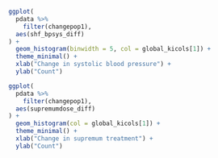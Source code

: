 ```r
ggplot(
  pdata %>%
    filter(changepop1),
  aes(shf_bpsys_diff)
) +
  geom_histogram(binwidth = 5, col = global_kicols[1]) +
  theme_minimal() +
  xlab("Change in systolic blood pressure") +
  ylab("Count")
```

```r
ggplot(
  pdata %>%
    filter(changepop1),
  aes(supremumdose_diff)
) +
  geom_histogram(col = global_kicols[1]) +
  theme_minimal() +
  xlab("Change in supremum treatment") +
  ylab("Count")
```
